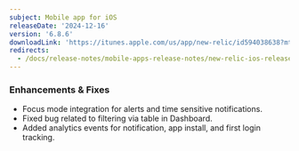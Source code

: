 ```yaml
---
subject: Mobile app for iOS
releaseDate: '2024-12-16'
version: '6.8.6'
downloadLink: 'https://itunes.apple.com/us/app/new-relic/id594038638?mt=8'
redirects:
  - /docs/release-notes/mobile-apps-release-notes/new-relic-ios-release-notes/new-relic-ios-6086
---
```


### Enhancements & Fixes

* Focus mode integration for alerts and time sensitive notifications.
* Fixed bug related to filtering via table in Dashboard.
* Added analytics events for notification, app install, and first login tracking.

